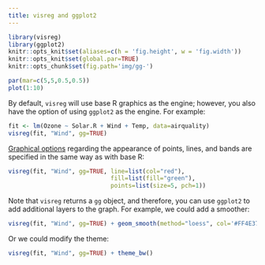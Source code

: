 ```yaml
---
title: visreg and ggplot2
---
```


```r
library(visreg)
library(ggplot2)
knitr::opts_knit$set(aliases=c(h = 'fig.height', w = 'fig.width'))
knitr::opts_knit$set(global.par=TRUE)
knitr::opts_chunk$set(fig.path='img/gg-')
```
```r
par(mar=c(5,5,0.5,0.5))
plot(1:10)
```

By default, `visreg` will use base R graphics as the engine; however, you also have the option of using `ggplot2` as the engine.  For example:

```r
fit <- lm(Ozone ~ Solar.R + Wind + Temp, data=airquality)
visreg(fit, "Wind", gg=TRUE)
```

[Graphical options](options) regarding the appearance of points, lines, and bands are specified in the same way as with base R:

```r
visreg(fit, "Wind", gg=TRUE, line=list(col="red"),
                             fill=list(fill="green"),
                             points=list(size=5, pch=1))
```

Note that `visreg` returns a `gg` object, and therefore, you can use `ggplot2` to add additional layers to the graph.  For example, we could add a smoother:

```r
visreg(fit, "Wind", gg=TRUE) + geom_smooth(method="loess", col='#FF4E37', fill='#FF4E37')
```

Or we could modify the theme:

```r
visreg(fit, "Wind", gg=TRUE) + theme_bw()
```
